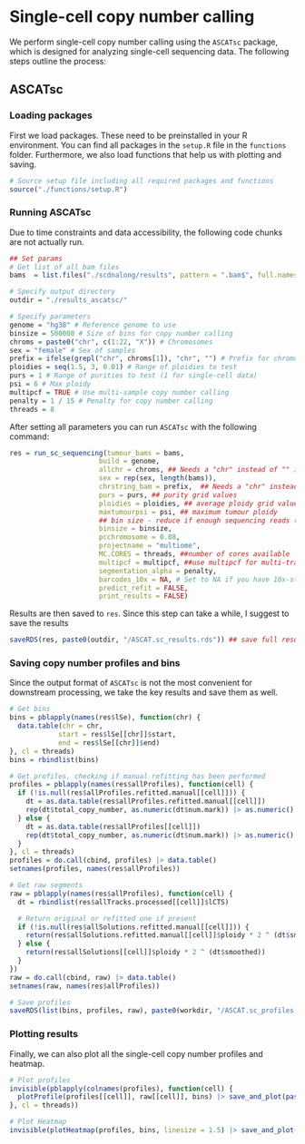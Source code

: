 # Single-cell copy number calling

We perform single-cell copy number calling using the `ASCATsc` package, which is designed for analyzing single-cell sequencing data. The following steps outline the process:

## ASCATsc

### Loading packages

First we load packages. These need to be preinstalled in your R environment. You can find all packages in the `setup.R` file in the `functions` folder.
Furthermore, we also load functions that help us with plotting and saving.

```r
# Source setup file including all required packages and functions
source("./functions/setup.R")
```

### Running ASCATsc

Due to time constraints and data accessibility, the following code chunks are not actually run. 

```r

## Set params
# Get list of all bam files
bams  = list.files("./scdnalong/results", pattern = ".bam$", full.names = TRUE, recursive = TRUE)

# Specify output directory
outdir = "./results_ascatsc/"

# Specify parameters
genome = "hg38" # Reference genome to use
binsize = 500000 # Size of bins for copy number calling
chroms = paste0("chr", c(1:22, "X")) # Chromosomes
sex = "female" # Sex of samples
prefix = ifelse(grepl("chr", chroms[1]), "chr", "") # Prefix for chromosome names
ploidies = seq(1.5, 3, 0.01) # Range of ploidies to test
purs = 1 # Range of purities to test (1 for single-cell data)
psi = 6 # Max ploidy
multipcf = TRUE # Use multi-sample copy number calling
penalty = 1 / 15 # Penalty for copy number calling
threads = 8
```

After setting all parameters you can run `ASCATsc` with the following command:
```r
res = run_sc_sequencing(tumour_bams = bams,
                      build = genome,
                      allchr = chroms, ## Needs a "chr" instead of "" if reference genome has 'chr' prefix
                      sex = rep(sex, length(bams)),
                      chrstring_bam = prefix,  ## Needs a "chr" instead of "" if reference genome has 'chr' prefix
                      purs = purs, ## purity grid values
                      ploidies = ploidies, ## average ploidy grid values
                      maxtumourpsi = psi, ## maximum tumour ploidy
                      ## bin size - reduce if enough sequencing reads (look at dpb (depth per bin) value in plots can go down to 100bp or even lower)
                      binsize = binsize,
                      pcchromosome = 0.08,
                      projectname = "multiome",
                      MC.CORES = threads, ##number of cores available
                      multipcf = multipcf, ##use multipcf for multi-track segmentation if multi-sample sequencing
                      segmentation_alpha = penalty,
                      barcodes_10x = NA, # Set to NA if you have 10x-style barcodes (dont ask me why its set like this)
                      predict_refit = FALSE,
                      print_results = FALSE)
```

Results are then saved to `res`. Since this step can take a while, I suggest to save the results

```r
saveRDS(res, paste0(outdir, "/ASCAT.sc_results.rds")) ## save full results
```

### Saving copy number profiles and bins

Since the output format of `ASCATsc` is not the most convenient for downstream processing, we take the key results and save them as well.

```r
# Get bins
bins = pblapply(names(res$lSe), function(chr) {
  data.table(chr = chr,
            start = res$lSe[[chr]]$start,
            end = res$lSe[[chr]]$end)
}, cl = threads)
bins = rbindlist(bins)

# Get profiles, checking if manual refitting has been performed
profiles = pblapply(names(res$allProfiles), function(cell) {
  if (!is.null(res$allProfiles.refitted.manual[[cell]])) {
    dt = as.data.table(res$allProfiles.refitted.manual[[cell]])
    rep(dt$total_copy_number, as.numeric(dt$num.mark)) |> as.numeric()
  } else {
    dt = as.data.table(res$allProfiles[[cell]])
    rep(dt$total_copy_number, as.numeric(dt$num.mark)) |> as.numeric()
  }
}, cl = threads)
profiles = do.call(cbind, profiles) |> data.table()
setnames(profiles, names(res$allProfiles))

# Get raw segments
raw = pblapply(names(res$allProfiles), function(cell) {
  dt = rbindlist(res$allTracks.processed[[cell]]$lCTS)

  # Return original or refitted one if present
  if (!is.null(res$allSolutions.refitted.manual[[cell]])) {
    return(res$allSolutions.refitted.manual[[cell]]$ploidy * 2 ^ (dt$smoothed))
  } else {
    return(res$allSolutions[[cell]]$ploidy * 2 ^ (dt$smoothed))
  }
})
raw = do.call(cbind, raw) |> data.table()
setnames(raw, names(res$allProfiles))

# Save profiles
saveRDS(list(bins, profiles, raw), paste0(workdir, "/ASCAT.sc_profiles.rds"))
```

### Plotting results

Finally, we can also plot all the single-cell copy number profiles and heatmap.

```r
# Plot profiles
invisible(pblapply(colnames(profiles), function(cell) {
  plotProfile(profiles[[cell]], raw[[cell]], bins) |> save_and_plot(paste0(outdir, "/plots/profiles/", cell), height = 6, width = 14, output = "png")
}, cl = threads))

# Plot Heatmap
invisible(plotHeatmap(profiles, bins, linesize = 1.5) |> save_and_plot(paste0(outdir, "/plots/genomewideheatmap"), height = 7, width = 20, output = "png"))
```